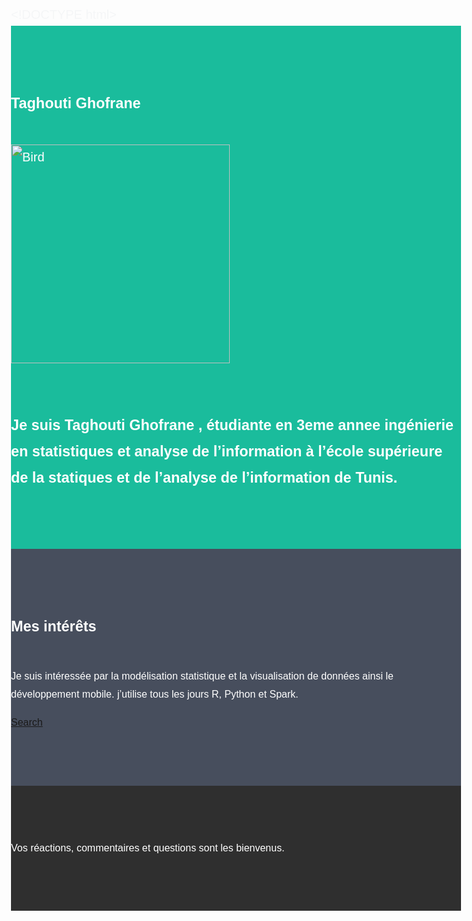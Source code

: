 <!DOCTYPE html>
<html lang="en">
<head>
  

  <style>
  body {
      font: 20px Montserrat, sans-serif;
      line-height: 1.8;
      color: #f5f6f7;
  }
  p {font-size: 16px;}
  .margin {margin-bottom: 45px;}
  .bg-1 { 
      background-color: #1abc9c; /* Green */
      color: #ffffff;
  }
  .bg-2 { 
      background-color: #474e5d; /* Dark Blue */
      color: #ffffff;
  }
  .bg-3 { 
      background-color: #ffffff; /* White */
      color: #555555;
  }
  .bg-4 { 
      background-color: #2f2f2f; /* Black Gray */
      color: #fff;
  }
  .container-fluid {
      padding-top: 70px;
      padding-bottom: 70px;
  }
  .navbar {
      padding-top: 15px;
      padding-bottom: 15px;
      border: 0;
      border-radius: 0;
      margin-bottom: 0;
      font-size: 12px;
      letter-spacing: 5px;
  }
  .navbar-nav  li a:hover {
      color: #1abc9c !important;
  }
  </style>
</head>
<body>



<!-- First Container -->

<div class="container-fluid bg-1 text-center">
  <h3 class="margin">Taghouti Ghofrane</h3>
  
  <img src="images/ghofraneg.jpg"  class="img-responsive img-circle margin" style="display:inline" alt="Bird" width="350" height="350">
  <h3>Je suis Taghouti Ghofrane ,  étudiante en 3eme annee ingénierie en statistiques et analyse de l'information à l'école supérieure de la statiques et de l'analyse de l'information de Tunis. 
</h3>
</div>

<!-- Second Container -->
<div class="container-fluid bg-2 text-center">
  <h3 class="margin">Mes intérêts</h3>
  <p>Je suis intéressée par la modélisation statistique et la visualisation de données ainsi le développement mobile.  j'utilise tous les jours R, Python et Spark. 

</p>
  <a href="#" class="btn btn-default btn-lg">
    <span class="glyphicon glyphicon-search"></span> Search
  </a>
</div>



<!-- Footer -->
<footer class="container-fluid bg-4 text-center">
  <p> Vos réactions, commentaires et questions sont  les bienvenus.</p> 
</footer>

</body>
</html>
